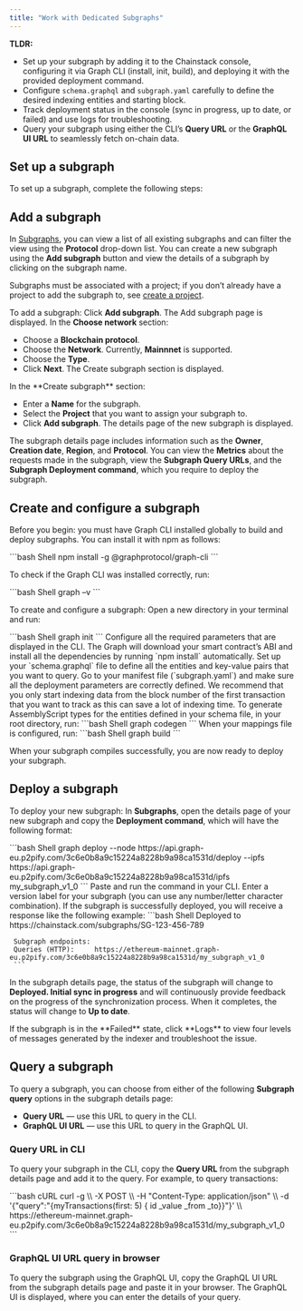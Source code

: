 ```yaml
---
title: "Work with Dedicated Subgraphs"
---
```


**TLDR:**

* Set up your subgraph by adding it to the Chainstack console, configuring it via Graph CLI (install, init, build), and deploying it with the provided deployment command.
* Configure `schema.graphql` and `subgraph.yaml` carefully to define the desired indexing entities and starting block.
* Track deployment status in the console (sync in progress, up to date, or failed) and use logs for troubleshooting.
* Query your subgraph using either the CLI’s **Query URL** or the **GraphQL UI URL** to seamlessly fetch on-chain data.

## Set up a subgraph

To set up a subgraph, complete the following steps:

<CardGroup>
  <Card title="Add a subgraph" icon="square-1" iconType="solid" horizontal href="/docs/dedicated-subgraphs#add-a-subgraph"/>
  <Card title="Create and configure a subgraph" icon="square-2" iconType="solid" horizontal href="/docs/dedicated-subgraphs#create-and-configure-a-subgraph"/>
  <Card title="Deploy a subgraph" icon="square-3" iconType="solid" horizontal href="/docs/dedicated-subgraphs#deploy-a-subgraph"/>
</CardGroup>

## Add a subgraph

In [Subgraphs](https://console.chainstack.com/subgraphs), you can view a list of all existing subgraphs and can filter the view using the **Protocol** drop-down list. You can create a new subgraph using the **Add subgraph** button and view the details of a subgraph by clicking on the subgraph name.

Subgraphs must be associated with a project; if you don’t already have a project to add the subgraph to, see [create a project](/docs/manage-your-project#create-a-project).

To add a subgraph:
<Steps>
  <Step>
    Click **Add subgraph**. The Add subgraph page is displayed.
  </Step>
  <Step>
    In the **Choose network** section:

   * Choose a **Blockchain protocol**.
   * Choose the **Network**. Currently, **Mainnnet** is supported.
   * Choose the **Type**.
   * Click **Next**. The Create subgraph section is displayed.
  </Step>
  <Step>
    In the **Create subgraph** section:

   * Enter a **Name** for the subgraph.
   * Select the **Project** that you want to assign your subgraph to.
   * Click **Add subgraph**. The details page of the new subgraph is displayed.
  </Step>
</Steps>

The subgraph details page includes information such as the **Owner**, **Creation date**, **Region**, and **Protocol**. You can view the **Metrics** about the requests made in the subgraph, view the **Subgraph Query URLs**, and the **Subgraph Deployment command**, which you require to deploy the subgraph.

## Create and configure a subgraph

Before you begin: you must have Graph CLI installed globally to build and deploy subgraphs. You can install it with npm as follows:

<CodeGroup>
  ```bash Shell
  npm install -g @graphprotocol/graph-cli
  ```
</CodeGroup>

To check if the Graph CLI was installed correctly, run:

<CodeGroup>
  ```bash Shell
  graph –v
  ```
</CodeGroup>

To create and configure a subgraph:
<Steps>
  <Step>
    Open a new directory in your terminal and run:

   <CodeGroup>
     ```bash Shell
     graph init
     ```
   </CodeGroup>
  </Step>
  <Step>
    Configure all the required parameters that are displayed in the CLI. The Graph will download your smart contract’s ABI and install all the dependencies by running `npm install` automatically.
  </Step>
  <Step>
    Set up your `schema.graphql` file to define all the entities and key-value pairs that you want to query.
  </Step>
  <Step>
    Go to your manifest file (`subgraph.yaml`) and make sure all the deployment parameters are correctly defined. We recommend that you only start indexing data from the block number of the first transaction that you want to track as this can save a lot of indexing time.
  </Step>
  <Step>
    To generate AssemblyScript types for the entities defined in your schema file, in your root directory, run:

   <CodeGroup>
     ```bash Shell
     graph codegen
     ```
   </CodeGroup>
  </Step>
  <Step>
    When your mappings file is configured, run:

   <CodeGroup>
     ```bash Shell
     graph build
     ```
   </CodeGroup>
  </Step>
</Steps>

When your subgraph compiles successfully, you are now ready to deploy your subgraph.

## Deploy a subgraph

To deploy your new subgraph:
<Steps>
  <Step>
    In **Subgraphs**, open the details page of your new subgraph and copy the **Deployment command**, which will have the following format:

   <CodeGroup>
     ```bash Shell
     graph deploy --node https://api.graph-eu.p2pify.com/3c6e0b8a9c15224a8228b9a98ca1531d/deploy --ipfs https://api.graph-eu.p2pify.com/3c6e0b8a9c15224a8228b9a98ca1531d/ipfs my_subgraph_v1_0
     ```
   </CodeGroup>
  </Step>
  <Step>
    Paste and run the command in your CLI.
  </Step>
  <Step>
    Enter a version label for your subgraph (you can use any number/letter character combination). If the subgraph is successfully deployed, you will receive a response like the following example:

   <CodeGroup>
     ```bash Shell
     Deployed to https://chainstack.com/subgraphs/SG-123-456-789

     Subgraph endpoints:
     Queries (HTTP):     https://ethereum-mainnet.graph-eu.p2pify.com/3c6e0b8a9c15224a8228b9a98ca1531d/my_subgraph_v1_0
     ```
   </CodeGroup>
  </Step>
</Steps>

In the subgraph details page, the status of the subgraph will change to **Deployed. Initial sync in progress** and will continuously provide feedback on the progress of the synchronization process. When it completes, the status will change to **Up to date**.

<Info>
  If the subgraph is in the **Failed** state, click **Logs** to view four levels of messages generated by the indexer and troubleshoot the issue.
</Info>

## Query a subgraph

To query a subgraph, you can choose from either of the following **Subgraph query** options in the subgraph details page:

* **Query URL** — use this URL to query in the CLI.
* **GraphQL UI URL** — use this URL to query in the GraphQL UI.

### Query URL in CLI

To query your subgraph in the CLI, copy the **Query URL** from the subgraph details page and add it to the query. For example, to query transactions:

<CodeGroup>
  ```bash cURL
  curl -g \\
  -X POST \\
  -H "Content-Type: application/json" \\
  -d '{"query":"{myTransactions(first: 5) { id  _value _from _to}}"}' \\
       https://ethereum-mainnet.graph-eu.p2pify.com/3c6e0b8a9c15224a8228b9a98ca1531d/my_subgraph_v1_0
  ```
</CodeGroup>

### GraphQL UI URL query in browser

To query the subgraph using the GraphQL UI, copy the GraphQL UI URL from the subgraph details page and paste it in your browser. The GraphQL UI is displayed, where you can enter the details of your query.
